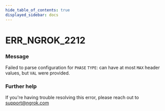 ```yaml
---
hide_table_of_contents: true
displayed_sidebar: docs
---
```



# ERR_NGROK_2212

### Message

Failed to parse configuration for `PHASE` `TYPE`: can have at most `MAX` header values, but `VAL` were provided.

<ErrorDetails error="err_ngrok_2212" />

### Further help

If you're having trouble resolving this error, please reach out to [support@ngrok.com](mailto:support@ngrok.com?subject=Help%20with%20ERR_NGROK_2212)
